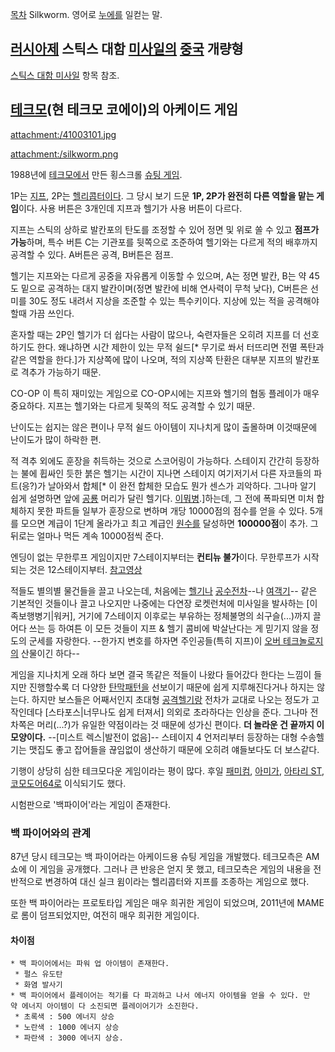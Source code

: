 [[목차]]
Silkworm. 영어로 [[누에]]를 일컫는 말.

== [[러시아]]제 스틱스 대함 [[미사일]]의 [[중국]] 개량형 == 
[[스틱스 대함 미사일]] 항목 참조.

== [[테크모]](현 테크모 코에이)의 아케이드 게임 ==
attachment:/41003101.jpg

attachment:/silkworm.png

1988년에 [[테크모]]에서 만든 횡스크롤 [[슈팅 게임]].

1P는 [[지프]], 2P는 [[헬리콥터]]이다. 그 당시 보기 드문 '''1P, 2P가 완전히 다른 역할을 맡는 게임'''이다. 사용 버튼은 3개인데 지프과 헬기가 사용 버튼이 다르다. 

지프는 스틱의 상하로 발칸포의 탄도를 조정할 수 있어 정면 및 위로 쏠 수 있고 '''점프가 가능'''하며, 특수 버튼 C는 기관포를 뒷쪽으로 조준하여 헬기와는 다르게 적의 배후까지 공격할 수 있다. A버튼은 공격, B버튼은 점프. 

헬기는 지프와는 다르게 공중을 자유롭게 이동할 수 있으며, A는 정면 발칸, B는 약 45도 밑으로 공격하는 대지 발칸이며(정면 발칸에 비해 연사력이 무척 낮다), C버튼은 선미를 30도 정도 내려서 지상을 조준할 수 있는 특수키이다. 지상에 있는 적을 공격해야 할때 가끔 쓰인다.

혼자할 때는 2P인 헬기가 더 쉽다는 사람이 많으나, 숙련자들은 오히려 지프를 더 선호하기도 한다. 왜냐하면 시간 제한이 있는 무적 쉴드[* 무기로 쏴서 터뜨리면 전멸 폭탄과 같은 역할을 한다.]가 지상쪽에 많이 나오며, 적의 지상쪽 탄환은 대부분 지프의 발칸포로 격추가 가능하기 때문.

CO-OP 이 특히 재미있는 게임으로 CO-OP시에는 지프와 헬기의 협동 플레이가 매우 중요하다. 지프는 헬기와는 다르게 뒷쪽의 적도 공격할 수 있기 때문.

난이도는 쉽지는 않은 편이나 무적 쉴드 아이템이 지나치게 많이 출몰하며 이것때문에 난이도가 많이 하락한 편. 

적 격추 외에도 훈장을 취득하는 것으로 스코어링이 가능하다. 스테이지 간간히 등장하는 불에 휩싸인 듯한 붉은 헬기는 시간이 지나면 스테이지 여기저기서 다른 자코들의 파트(응?)가 날아와서 합체[* 이 완전 합체한 모습도 뭔가 센스가 괴악하다. 그나마 알기 쉽게 설명하면 앞에 [[공룡]] 머리가 달린 헬기다. [[이뭐병]].]하는데, 그 전에 폭파되면 미처 합체하지 못한 파트들 일부가 훈장으로 변하며 개당 10000점의 점수를 얻을 수 있다. 5개를 모으면 계급이 1단계 올라가고 최고 계급인 [[원수]]를 달성하면 '''100000점'''이 추가. 그 뒤로는 얼마나 먹든 계속 10000점씩 준다.

엔딩이 없는 무한루프 게임이지만 7스테이지부터는 '''컨티뉴 불가'''이다. 무한루프가 시작되는 것은 12스테이지부터. [http://www.youtube.com/watch?v=dadFbuvUGes 참고영상] 

적들도 별의별 물건들을 끌고 나오는데, 처음에는 [[헬기]]나 [[공수전차]]--나 [[여객기]]-- 같은 기본적인 것들이나 끌고 나오지만 나중에는 다연장 로켓런처에 미사일을 발사하는 [이족보행병기|워커], 거기에 7스테이지 이후로는 부유하는 정체불명의 쇠구슬(...)까지 끌어다 쓰는 등 하여튼 이 모든 것들이 지프 & 헬기 콤비에 박살난다는 게 믿기지 않을 정도의 군세를 자랑한다. --한가지 변호를 하자면 주인공들(특히 지프)이 [[오버 테크놀로지]]의 산물이긴 하다-- 

게임을 지나치게 오래 하다 보면 결국 똑같은 적들이 나왔다 들어갔다 한다는 느낌이 들지만 진행할수록 더 다양한 [[탄막]]패턴을 선보이기 때문에 쉽게 지루해진다거나 하지는 않는다. 하지만 보스들은 어째서인지 초대형 [[공격헬기]]랑 전차가 교대로 나오는 정도가 고작인데다 [스타포스|너무나도 쉽게 터져서] 의외로 초라하다는 인상을 준다. 그나마 전차쪽은 머리(...?)가 유일한 약점이라는 것 때문에 성가신 편이다. '''더 놀라운 건 끝까지 이 모양이다.''' --[미스트 렉스|발전이 없음]-- 스테이지 4 언저리부터 등장하는 대형 수송헬기는 맷집도 좋고 잡어들을 끊임없이 생산하기 때문에 오히려 얘들보다도 더 보스같다.

기행이 상당히 심한 테크모다운 게임이라는 평이 많다. 후일 [[패미컴]], [[아미가]], [[아타리 ST]], [[코모도어64]]로 이식되기도 했다.

시험판으로 '백파이어'라는 게임이 존재한다.

=== 백 파이어와의 관계 ===

87년 당시 테크모는 백 파이어라는 아케이드용 슈팅 게임을 개발했다. 테크모측은 AM 쇼에 이 게임을 공개했다. 그러나 큰 반응은 얻지 못 했고, 테크모측은 게임의 내용을 전반적으로 변경하여 대신 실크 윔이라는 헬리콥터와 지프를 조종하는 게임으로 했다.

또한 백 파이어라는 프로토타입 게임은 매우 희귀한 게임이 되었으며, 2011년에 MAME로 롬이 덤프되었지만, 여전히 매우 희귀한 게임이다.

==== 차이점 ====

 * 백 파이어에서는 파워 업 아이템이 존재한다.
  * 펄스 유도탄
  * 화염 발사기
 * 백 파이어에서 플레이어는 적기를 다 파괴하고 나서 에너지 아이템을 얻을 수 있다. 만약 에너지 아이템이 다 소진되면 플레이어기가 소진한다.
  * 초록색 : 500 에너지 상승
  * 노란색 : 1000 에너지 상승
  * 파란색 : 3000 에너지 상승.
